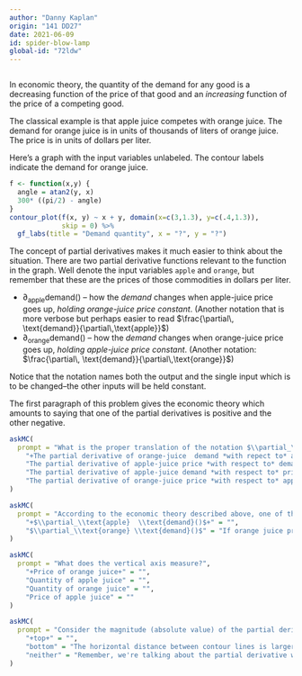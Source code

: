 ```yaml
---
author: "Danny Kaplan"
origin: "141 DD27"
date: 2021-06-09 
id: spider-blow-lamp
global-id: "72ldw"
---
```


```r
```

In economic theory, the quantity of the demand for any good is a decreasing function of the price of that good and an *increasing* function of the price of a competing good.

The classical example is that apple juice competes with orange juice. The demand for orange juice is  in  units of thousands of liters of orange juice. The price is in units of dollars  per  liter.

Here's a graph with the input variables unlabeled. The contour labels indicate the demand for orange juice.



```r
f <- function(x,y) {
  angle = atan2(y, x)
  300* ((pi/2) - angle)
}
contour_plot(f(x, y) ~ x + y, domain(x=c(3,1.3), y=c(.4,1.3)),
             skip = 0) %>%
  gf_labs(title = "Demand quantity", x = "?", y = "?")
```

The concept of  partial derivatives makes it much easier to think about the situation. There are two partial derivative functions relevant  to the function in the graph. Well denote the input variables `apple` and `orange`, but remember that  these are the prices of those commodities in  dollars per liter.

* $\partial_\text{apple} \text{demand}()$ -- how the *demand* changes when apple-juice price goes up, *holding orange-juice  price constant*. (Another notation that is more verbose but perhaps easier to read $\frac{\partial\, \text{demand}}{\partial\,\text{apple}}$)
* $\partial_\text{orange} \text{demand}()$ -- how the *demand* changes when orange-juice price goes up, *holding apple-juice  price constant*. (Another notation:  $\frac{\partial\, \text{demand}}{\partial\,\text{orange}}$)

Notice that the notation  names both the output and the single input which is to be changed--the other inputs will be held constant.

The first  paragraph of this problem gives the economic theory which amounts to saying that one of the partial derivatives is  positive and the other negative.

```r
askMC(
  prompt = "What is the proper translation of the notation $\\partial_\\text{apple}\\text{demand}()$?",
    "+The partial derivative of orange-juice  demand *with repect to* apple-juice price+" = "",
    "The partial derivative of apple-juice price *with respect to* demand for orange juice" = "Derivatives are always with respect to an *input* variable. Demand for orange juice is the output variable.",
    "The partial derivative of apple-juice demand *with respect to* price of apple juice" = "This problem is about orange-juice demand, not apple-juice demand.",
    "The partial derivative of orange-juice price *with respect to* apple-juice price." = "Both of these are *input* variables to the demand function. A partial derivative is always about the change in output when one of the inputs changes, not the change in one input when another input changes."
)
```


```r
askMC(
  prompt = "According to the economic theory described above, one of the partial derivatives will be positive and the other negative. Which will be *positive*.",
    "+$\\partial_\\text{apple}  \\text{demand}()$+" = "",
    "$\\partial_\\text{orange} \\text{demand}()$" = "If orange juice prices went up, would you drink more orange juice?"
)
```


```r
askMC(
  prompt = "What does the vertical axis measure?",
    "+Price of orange juice+" = "",
    "Quantity of apple juice" = "",
    "Quantity of orange juice" = "",
    "Price of apple juice" = ""
)
```

```r
askMC(
  prompt = "Consider the magnitude (absolute value) of the partial derivative of demand with respect to orange-juice price. Is this magnitude greater toward the top of the graph or the bottom?",
    "+top+" = "",
    "bottom" = "The horizontal distance between contour lines is larger at the bottom of the graph than at the top. Far-apart contours mean that the function is flatter.",
    "neither" = "Remember, we're talking about the partial derivative with respect to orange juice price. That corresponds to the slope when moving in a *horizontal* direction."
)
```





